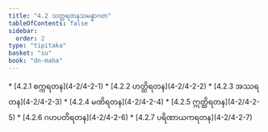 ```yaml
---
title: "4.2 သတ္တရတနသမန္နာဂတ"
tableOfContents: false
sidebar:
  order: 2
type: "tipitaka"
basket: "su"
book: "dn-maha"
---
```



<DynamicBreadcrumb />



<TableOfContents book="dn-maha" section="4.2">
* [4.2.1 စက္ကရတန](4-2/4-2-1)
* [4.2.2 ဟတ္ထိရတန](4-2/4-2-2)
* [4.2.3 အဿရတန](4-2/4-2-3)
* [4.2.4 မဏိရတန](4-2/4-2-4)
* [4.2.5 ဣတ္ထိရတန](4-2/4-2-5)
* [4.2.6 ဂဟပတိရတန](4-2/4-2-6)
* [4.2.7 ပရိဏာယကရတန](4-2/4-2-7)
</TableOfContents>